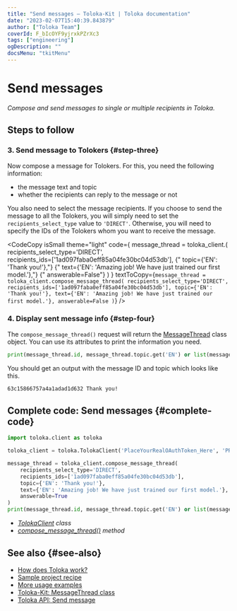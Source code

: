 ```yaml
---
title: "Send messages — Toloka-Kit | Toloka documentation"
date: "2023-02-07T15:40:39.843879"
author: ["Toloka Team"]
coverId: F_bIcOYF9yjrxkPZrXc3
tags: ["engineering"]
ogDescription: ""
docsMenu: "tkitMenu"
---
```



# Send messages

_Compose and send messages to single or multiple recipients in Toloka._

## Steps to follow

<Import/>

<Instantiate/>

### 3. Send message to Tolokers {#step-three}

Now compose a message for Tolokers. For this, you need the following information:

- the message text and topic
- whether the recipients can reply to the message or not

You also need to select the message recipients. If you choose to send the message to all the Tolokers, you will simply need to set the `recipients_select_type` value to `'DIRECT'`. Otherwise, you will need to specify the IDs of the Tolokers whom you want to receive the message.

<CodeCopy
  isSmall
  theme="light"
  code={
    <HighlightChildren language="python">
      message_thread = toloka_client.<Term term="compose_message_thread"><ComposeMessageThread/></Term>(
      <br/>    recipients_select_type='DIRECT',
      <br/>    recipients_ids=['1ad097faba0eff85a04fe30bc04d53db'],
      {"    topic={'EN': 'Thank you!'},"}
      {"    text={'EN': 'Amazing job! We have just trained our first model.'},"}
      {"    answerable=False"}
      )
    </HighlightChildren>
  }
  textToCopy={`message_thread = toloka_client.compose_message_thread(
    recipients_select_type='DIRECT',
    recipients_ids=['1ad097faba0eff85a04fe30bc04d53db'],
    topic={'EN': 'Thank you!'},
    text={'EN': 'Amazing job! We have just trained our first model.'},
    answerable=False
)`}
/>


### 4. Display sent message info {#step-four}

The `compose_message_thread()` request will return the [MessageThread](/docs/toloka-kit/reference/toloka.client.message_thread.MessageThread) class object. You can use its attributes to print the information you need.

```python
print(message_thread.id, message_thread.topic.get('EN') or list(message_thread.topic.values())[0])
```

You should get an output with the message ID and topic which looks like this.

```bash
63c15866757a4a1adad1d632 Thank you!
```

## Complete code: Send messages {#complete-code}

```python
import toloka.client as toloka

toloka_client = toloka.TolokaClient('PlaceYourRealOAuthToken_Here', 'PRODUCTION')

message_thread = toloka_client.compose_message_thread(
    recipients_select_type='DIRECT',
    recipients_ids=['1ad097faba0eff85a04fe30bc04d53db'],
    topic={'EN': 'Thank you!'},
    text={'EN': 'Amazing job! We have just trained our first model.'},
    answerable=True
)
print(message_thread.id, message_thread.topic.get('EN') or list(message_thread.topic.values())[0])
```

<Note mode="tip" title="List of classes and methods used in this recipe">

- _[TolokaClient](/docs/toloka-kit/reference/toloka.client.TolokaClient) class_
- _[compose_message_thread()](/docs/toloka-kit/reference/toloka.client.TolokaClient.compose_message_thread) method_

</Note>

## See also {#see-also}

- [How does Toloka work?](/docs/guide/overview)
- [Sample project recipe](/docs/toloka-kit/recipes/learn-basics)
- [More usage examples](/docs/toloka-kit/recipes/use-cases)
- [Toloka-Kit: MessageThread class](/docs/toloka-kit/reference/toloka.client.message_thread.MessageThread)
- [Toloka API: Send message](https://toloka.ai/docs/api/api-reference/#post-/message-threads/compose)
